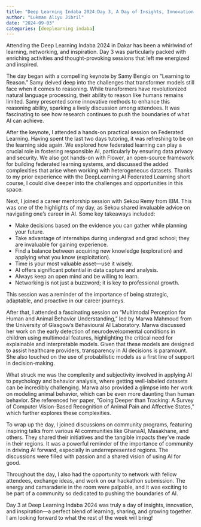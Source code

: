 ```yaml
---
title: "Deep Learning Indaba 2024:Day 3, A Day of Insights, Innovation, and Inspiration"
author: "Lukman Aliyu Jibril"
date: "2024-09-03"
categories: [deeplearning indaba]
---
```


Attending the Deep Learning Indaba 2024 in Dakar has been a whirlwind of learning, networking, and inspiration. Day 3 was particularly packed with enriching activities and thought-provoking sessions that left me energized and inspired.

The day began with a compelling keynote by Samy Bengio on "Learning to Reason." Samy delved deep into the challenges that transformer models still face when it comes to reasoning. While transformers have revolutionized natural language processing, their ability to reason like humans remains limited. Samy presented some innovative methods to enhance this reasoning ability, sparking a lively discussion among attendees. It was fascinating to see how research continues to push the boundaries of what AI can achieve.

After the keynote, I attended a hands-on practical session on Federated Learning. Having spent the last two days tutoring, it was refreshing to be on the learning side again. We explored how federated learning can play a crucial role in fostering responsible AI, particularly by ensuring data privacy and security. We also got hands-on with Flower, an open-source framework for building federated learning systems, and discussed the added complexities that arise when working with heterogeneous datasets. Thanks to my prior experience with the DeepLearning.AI Federated Learning short course, I could dive deeper into the challenges and opportunities in this space.

Next, I joined a career mentorship session with Sekou Remy from IBM. This was one of the highlights of my day, as Sekou shared invaluable advice on navigating one's career in AI. Some key takeaways included:

- Make decisions based on the evidence you can gather while planning your future.
- Take advantage of internships during undergrad and grad school; they are invaluable for gaining experience.
- Find a balance between acquiring new knowledge (exploration) and applying what you know (exploitation).
- Time is your most valuable asset—use it wisely.
- AI offers significant potential in data capture and analysis.
- Always keep an open mind and be willing to learn.
- Networking is not just a buzzword; it is key to professional growth.

This session was a reminder of the importance of being strategic, adaptable, and proactive in our career journeys.

After that, I attended a fascinating session on "Multimodal Perception for Human and Animal Behavior Understanding," led by Marwa Mahmoud from the University of Glasgow's Behavioural AI Laboratory. Marwa discussed her work on the early detection of neurodevelopmental conditions in children using multimodal features, highlighting the critical need for explainable and interpretable models. Given that these models are designed to assist healthcare providers, transparency in AI decisions is paramount. She also touched on the use of probabilistic models as a first line of support in decision-making.

What struck me was the complexity and subjectivity involved in applying AI to psychology and behavior analysis, where getting well-labeled datasets can be incredibly challenging. Marwa also provided a glimpse into her work on modeling animal behavior, which can be even more daunting than human behavior. She referenced her paper, “Going Deeper than Tracking: A Survey of Computer Vision-Based Recognition of Animal Pain and Affective States,” which further explores these complexities.

To wrap up the day, I joined discussions on community programs, featuring inspiring talks from various AI communities like GhanaAI, Masakhane, and others. They shared their initiatives and the tangible impacts they’ve made in their regions. It was a powerful reminder of the importance of community in driving AI forward, especially in underrepresented regions. The discussions were filled with passion and a shared vision of using AI for good.

Throughout the day, I also had the opportunity to network with fellow attendees, exchange ideas, and work on our hackathon submission. The energy and camaraderie in the room were palpable, and it was exciting to be part of a community so dedicated to pushing the boundaries of AI.

Day 3 at Deep Learning Indaba 2024 was truly a day of insights, innovation, and inspiration—a perfect blend of learning, sharing, and growing together. I am looking forward to what the rest of the week will bring!

